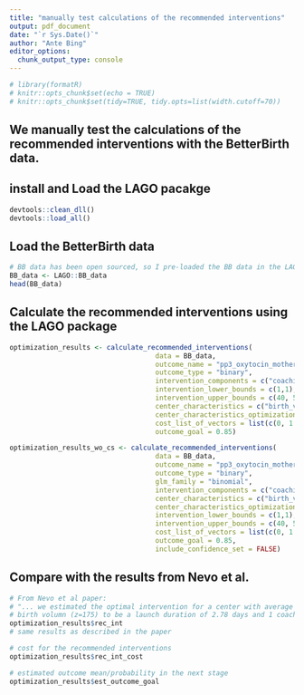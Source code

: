```yaml
---
title: "manually test calculations of the recommended interventions"
output: pdf_document
date: "`r Sys.Date()`"
author: "Ante Bing"
editor_options: 
  chunk_output_type: console
---
```

```r
# library(formatR)
# knitr::opts_chunk$set(echo = TRUE)
# knitr::opts_chunk$set(tidy=TRUE, tidy.opts=list(width.cutoff=70))
```


## We manually test the calculations of the recommended interventions with the BetterBirth data.

## install and Load the LAGO pacakge 
```r
devtools::clean_dll()
devtools::load_all()
```

## Load the BetterBirth data
```r
# BB data has been open sourced, so I pre-loaded the BB data in the LAGO package 
BB_data <- LAGO::BB_data
head(BB_data)
```

## Calculate the recommended interventions using the LAGO package 
```r
optimization_results <- calculate_recommended_interventions(
                                    data = BB_data,
                                    outcome_name = "pp3_oxytocin_mother",
                                    outcome_type = "binary", 
                                    intervention_components = c("coaching_updt", "launch_duration"),
                                    intervention_lower_bounds = c(1,1),
                                    intervention_upper_bounds = c(40, 5),
                                    center_characteristics = c("birth_volume_100"),
                                    center_characteristics_optimization_values = 1.75,
                                    cost_list_of_vectors = list(c(0, 1.7), c(0, 8)),
                                    outcome_goal = 0.85)
```

```r
optimization_results_wo_cs <- calculate_recommended_interventions(
                                    data = BB_data,
                                    outcome_name = "pp3_oxytocin_mother",
                                    outcome_type = "binary", 
                                    glm_family = "binomial",
                                    intervention_components = c("coaching_updt", "launch_duration"),
                                    center_characteristics = c("birth_volume_100"),
                                    center_characteristics_optimization_values = 1.75,
                                    intervention_lower_bounds = c(1,1),
                                    intervention_upper_bounds = c(40, 5),
                                    cost_list_of_vectors = list(c(0, 1.7), c(0, 8)),
                                    outcome_goal = 0.85,
                                    include_confidence_set = FALSE)
```

## Compare with the results from Nevo et al. 
```r
# From Nevo et al paper:
# "... we estimated the optimal intervention for a center with average 
# birth volumn (z=175) to be a launch duration of 2.78 days and 1 coaching visit."
optimization_results$rec_int
# same results as described in the paper 

# cost for the recommended interventions
optimization_results$rec_int_cost

# estimated outcome mean/probability in the next stage 
optimization_results$est_outcome_goal
```


